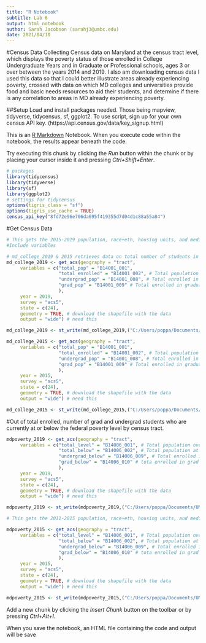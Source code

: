 ---
title: "R Notebook"
subtitle: Lab 6
output: html_notebook
author: Sarah Jacobson (sarahj3@umbc.edu)
date: 2021/04/10
---
#Census Data
Collecting Census data on Maryland at the census tract level, which displays the poverty status of those enrolled in College Undergraduate Years and in Graduate or Professional schools, ages 3 or over between the years 2014 and 2019. I also am downloading census data I used this data so that I could better illustrate areas already experiencing poverty, crossed with data on which MD colleges and universities provide food and basic needs resources to aid their students, and determine if there is any correlation to areas in MD already experiencing poverty. 

##Setup
Load and install packages needed. Those being mapview, tidyverse, tidycensus, sf, ggplot2.
To use script, sign up for your own census API key.  (https://api.census.gov/data/key_signup.html)

This is an [R Markdown](http://rmarkdown.rstudio.com) Notebook. When you execute code within the notebook, the results appear beneath the code. 

Try executing this chunk by clicking the *Run* button within the chunk or by placing your cursor inside it and pressing *Ctrl+Shift+Enter*. 

```{r setup}
# packages
library(tidycensus)
library(tidyverse)
library(sf)
library(ggplot2)
# settings for tidycensus
options(tigris_class = "sf")
options(tigris_use_cache = TRUE)
census_api_key("8fd72e96e706da695f419355d7d04d1c88a55a84")
```
#Get Census Data 
```{r Total Enrolled}
# This gets the 2015-2019 population, race+eth, housing units, and median household income from the ACS
#Include variables 

# md_college_2019 & 2015 retrieves data on total number of students in MD enrolled in undergrad or graduate school at the census tract level.
md_college_2019 <- get_acs(geography = "tract", 
     variables = c("total_pop" = "B14001_001",
                   "total_enrolled" = "B14001_002", # Total population over 3 who are enrolled in school
                   "undergrad_pop" = "B14001_008", # Total enrolled in undergraduate
                   "grad_pop" = "B14001_009" # Total enrolled in graduate or professional
                   ), 
     year = 2019,
     survey = "acs5",
     state = c(24), 
     geometry = TRUE, # download the shapefile with the data
     output = "wide") # need this

md_college_2019 <- st_write(md_college_2019,("C:/Users/poppa/Documents/UMBC_School_Stuff/GES486/Lab6/RStudioProducts/md_college_2019.shp")) # download the shapefile with the data

md_college_2015 <- get_acs(geography = "tract", 
     variables = c("total_pop" = "B14001_001",
                   "total_enrolled" = "B14001_002", # Total population over 3 who are enrolled in school
                   "undergrad_pop" = "B14001_008", # Total enrolled in undergraduate
                   "grad_pop" = "B14001_009" # Total enrolled in graduate or professional
                   ), 
     year = 2015,
     survey = "acs5",
     state = c(24), 
     geometry = TRUE, # download the shapefile with the data
     output = "wide") # need this

md_college_2015 <- st_write(md_college_2015,("C:/Users/poppa/Documents/UMBC_School_Stuff/GES486/Lab6/RStudioProducts/md_college_2015.shp")) # download the shapefile with the data
```


#Out of total enrolled, number of grad and undergrad students who are currently at or below the federal poverty level by census tract. 
```{r Poverty Enrolled}
mdpoverty_2019 <- get_acs(geography = "tract", 
     variables = c("total_level" = "B14006_001", # Total population over 3 whose poverty status is determined
                   "total_below" = "B14006_002", # Total population at or below poverty level
                   "undergrad_below" = "B14006_009", # Total enrolled in college undergraduate
                   "grad_below" = "B14006_010" # tota enrolled in grad or prof school 
                   ), 
     year = 2019,
     survey = "acs5",
     state = c(24), 
     geometry = TRUE, # download the shapefile with the data
     output = "wide") # need this

mdpoverty_2019 <- st_write(mdpoverty_2019,("C:/Users/poppa/Documents/UMBC_School_Stuff/GES486/Lab6/RStudioProducts/mdpoverty_2019.shp"))

# This gets the 2011-2015 population, race+eth, housing units, and median household income from the ACS

mdpoverty_2015 <- get_acs(geography = "tract", 
     variables = c("total_level" = "B14006_001", # Total population over 3 whose poverty status is determined
                   "total_below" = "B14006_002", # Total population at or below poverty level
                   "undergrad_below" = "B14006_009", # Total enrolled in college undergraduate
                   "grad_below" = "B14006_010" # tota enrolled in grad or prof school 
                   ), 
     year = 2015,
     survey = "acs5",
     state = c(24), 
     geometry = TRUE, # download the shapefile with the data
     output = "wide") # need this

mdpoverty_2015 <- st_write(mdpoverty_2015,("C:/Users/poppa/Documents/UMBC_School_Stuff/GES486/Lab6/RStudioProducts/mdpoverty_2015.shp"))
```
Add a new chunk by clicking the *Insert Chunk* button on the toolbar or by pressing *Ctrl+Alt+I*.

When you save the notebook, an HTML file containing the code and output will be save